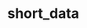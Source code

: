 # short_data


<ul className="grid grid-cols-1 md:grid-cols-2 lg:grid-cols-3 xl:grid-cols-4 gap-4 -ml-6">

<ReferenceCard
    title="borrowed"
    description="This command allows the user to view the history of borrowed shares available and fees associated with the stock..."
    url="/bot/reference/discord/short_data/borrowed"
/>
<ReferenceCard
    title="hsi"
    description="This command retrieves the top high short interest stocks over a 20% ratio. This information can let an investor..."
    url="/bot/reference/discord/short_data/hsi"
/>
<ReferenceCard
    title="shortrate"
    description="This command allows the user to retrieve the Display Short Shares spot borrow rate from Interactive Brokers for..."
    url="/bot/reference/discord/short_data/shortrate"
/>
<ReferenceCard
    title="shortvol"
    description="This command allows the user to retrieve a graph of the 30 day history of the short volume versus the total..."
    url="/bot/reference/discord/short_data/shortvol"
/>
<ReferenceCard
    title="topshortvol"
    description="This command allows the user to retrieve the Top 15 Short Interest Stocks per Finra. It's typically measured as a..."
    url="/bot/reference/discord/short_data/topshortvol"
/>
</ul>
